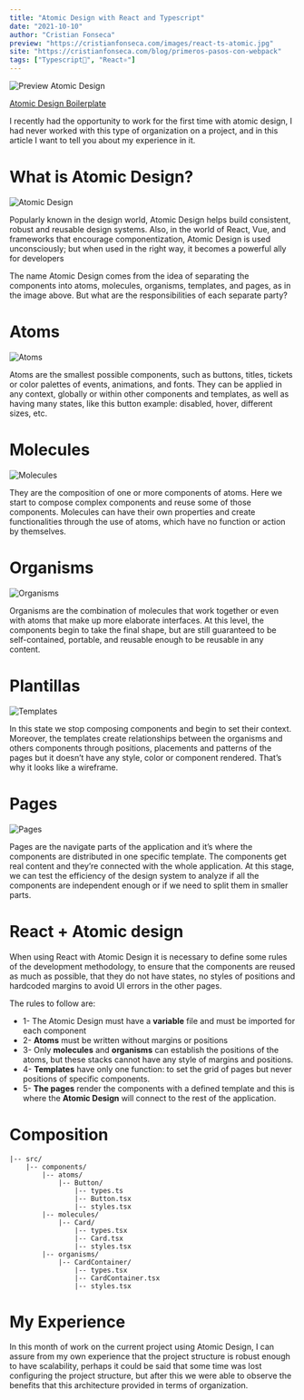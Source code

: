 ```yaml
---
title: "Atomic Design with React and Typescript"
date: "2021-10-10"
author: "Cristian Fonseca"
preview: "https://cristianfonseca.com/images/react-ts-atomic.jpg"
site: "https://cristianfonseca.com/blog/primeros-pasos-con-webpack"
tags: ["Typescript💙", "React⚛"]
---
```


![Preview Atomic Design](/images/react-ts-atomic.jpg)

[Atomic Design Boilerplate](https://github.com/danilowoz/react-atomic-design)

I recently had the opportunity to work for the first time with atomic design, I had never worked with this type of organization on a project, and in this article I want to tell you about my experience in it.

# What is Atomic Design?

![Atomic Design](/images/atomic-design/atomic-design.png)

Popularly known in the design world, Atomic Design helps build consistent, robust and reusable design systems. Also, in the world of React, Vue, and frameworks that encourage componentization, Atomic Design is used unconsciously; but when used in the right way, it becomes a powerful ally for developers

The name Atomic Design comes from the idea of ​​separating the components into atoms, molecules, organisms, templates, and pages, as in the image above. But what are the responsibilities of each separate party?

# Atoms

![Atoms](/images/atomic-design/atoms.png)

Atoms are the smallest possible components, such as buttons, titles, tickets or color palettes of events, animations, and fonts. They can be applied in any context, globally or within other components and templates, as well as having many states, like this button example: disabled, hover, different sizes, etc.

# Molecules

![Molecules](/images/atomic-design/molecules.png)

They are the composition of one or more components of atoms. Here we start to compose complex components and reuse some of those components. Molecules can have their own properties and create functionalities through the use of atoms, which have no function or action by themselves.

# Organisms

![Organisms](/images/atomic-design/organisms.png)

Organisms are the combination of molecules that work together or even with atoms that make up more elaborate interfaces. At this level, the components begin to take the final shape, but are still guaranteed to be self-contained, portable, and reusable enough to be reusable in any content.

# Plantillas

![Templates](/images/atomic-design/templates.png)

In this state we stop composing components and begin to set their context. Moreover, the templates create relationships between the organisms and others components through positions, placements and patterns of the pages but it doesn’t have any style, color or component rendered. That’s why it looks like a wireframe.

# Pages

![Pages](/images/atomic-design/pages.png)

Pages are the navigate parts of the application and it’s where the components are distributed in one specific template. The components get real content and they’re connected with the whole application. At this stage, we can test the efficiency of the design system to analyze if all the components are independent enough or if we need to split them in smaller parts.

# React + Atomic design

When using React with Atomic Design it is necessary to define some rules of the development methodology, to ensure that the components are reused as much as possible, that they do not have states, no styles of positions and hardcoded margins to avoid UI errors in the other pages.

The rules to follow are:

- 1- The Atomic Design must have a **variable** file and must be imported for each component
- 2- **Atoms** must be written without margins or positions
- 3- Only **molecules** and **organisms** can establish the positions of the atoms, but these stacks cannot have any style of margins and positions.
- 4- **Templates** have only one function: to set the grid of pages but never positions of specific components.
- 5- **The pages** render the components with a defined template and this is where the **Atomic Design** will connect to the rest of the application.

# Composition

```shell
|-- src/
    |-- components/
        |-- atoms/
            |-- Button/
                |-- types.ts
                |-- Button.tsx
                |-- styles.tsx
        |-- molecules/
            |-- Card/
                |-- types.tsx
                |-- Card.tsx
                |-- styles.tsx
        |-- organisms/
            |-- CardContainer/
                |-- types.tsx
                |-- CardContainer.tsx
                |-- styles.tsx
```

# My Experience

In this month of work on the current project using Atomic Design, I can assure from my own experience that the project structure is robust enough to have scalability, perhaps it could be said that some time was lost configuring the project structure, but after this we were able to observe the benefits that this architecture provided in terms of organization.
